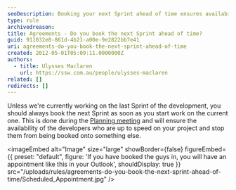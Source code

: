 ```yaml
---
seoDescription: Booking your next Sprint ahead of time ensures availability and prevents developers from being assigned to other projects
type: rule
archivedreason:
title: Agreements - Do you book the next Sprint ahead of time?
guid: 911032e8-861d-4b21-a00e-9e2822bb7e41
uri: agreements-do-you-book-the-next-sprint-ahead-of-time
created: 2012-05-01T05:09:11.0000000Z
authors:
  - title: Ulysses Maclaren
    url: https://ssw.com.au/people/ulysses-maclaren
related: []
redirects: []
---
```


Unless we're currently working on the last Sprint of the development, you should always book the next Sprint as soon as you start work on the current one.
This is done during the [Planning meeting](/what-happens-at-a-sprint-planning-meeting) and will ensure the availability of the developers who are up to speed on your project and stop them from being booked onto something else.


<imageEmbed
  alt="Image"
  size="large"
  showBorder={false}
  figureEmbed={{
    preset: "default",
    figure: 'If you have booked the guys in, you will have an appointment like this in your Outlook',
    shouldDisplay: true
  }}
  src="/uploads/rules/agreements-do-you-book-the-next-sprint-ahead-of-time/Scheduled_Appointment.jpg"
/>